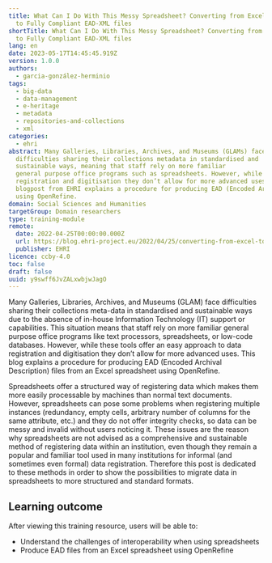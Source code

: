 ```yaml
---
title: What Can I Do With This Messy Spreadsheet? Converting from Excel sheets
  to Fully Compliant EAD-XML files
shortTitle: What Can I Do With This Messy Spreadsheet? Converting from Excel sheets
  to Fully Compliant EAD-XML files
lang: en
date: 2023-05-17T14:45:45.919Z
version: 1.0.0
authors:
  - garcia-gonzález-herminio
tags:
  - big-data
  - data-management
  - e-heritage
  - metadata
  - repositories-and-collections
  - xml
categories:
  - ehri
abstract: Many Galleries, Libraries, Archives, and Museums (GLAMs) face
  difficulties sharing their collections metadata in standardised and
  sustainable ways, meaning that staff rely on more familiar
  general purpose office programs such as spreadsheets. However, while these tools offer a simple approach to data
  registration and digitisation they don’t allow for more advanced uses. This
  blogpost from EHRI explains a procedure for producing EAD (Encoded Archival Description) files from an Excel spreadsheet
  using OpenRefine.
domain: Social Sciences and Humanities
targetGroup: Domain researchers
type: training-module
remote:
  date: 2022-04-25T00:00:00.000Z
  url: https://blog.ehri-project.eu/2022/04/25/converting-from-excel-to-ead-xml/
  publisher: EHRI
licence: ccby-4.0
toc: false
draft: false
uuid: y9swff6JvZALxwbjwJagO
---
```

Many Galleries, Libraries, Archives, and Museums (GLAM) face difficulties sharing their collections meta-data in standardised and sustainable ways due to the absence of in-house Information Technology (IT) support or capabilities. This situation means that staff rely on more familiar general purpose office programs like text processors, spreadsheets, or low-code databases. However, while these tools offer an easy approach to data registration and digitisation they don’t allow for more advanced uses. This blog explains a procedure for producing EAD (Encoded Archival Description) files from an Excel spreadsheet using OpenRefine.

Spreadsheets offer a structured way of registering data which makes them more easily processable by machines than normal text documents. However, spreadsheets can pose some problems when registering multiple instances (redundancy, empty cells, arbitrary number of columns for the same attribute, etc.) and they do not offer integrity checks, so data can be messy and invalid without users noticing it. These issues are the reason why spreadsheets are not advised as a comprehensive and sustainable method of registering data within an institution, even though they remain a popular and familiar tool used in many institutions for informal (and sometimes even formal) data registration. Therefore this post is dedicated to these methods in order to show the possibilities to migrate data in spreadsheets to more structured and standard formats.

## L﻿earning outcome

A﻿fter viewing this training resource, users will be able to:

- Understand the challenges of interoperability when using spreadsheets
- Produce EAD files from an Excel spreadsheet using OpenRefine

<ExternalResource title="Interested in learning more?" subtitle="Check out What can I do with this messy spreadsheet? Converting from Excel sheets to fully compliant EAD-XML files" url="https://blog.ehri-project.eu/2022/04/25/converting-from-excel-to-ead-xml/" />
